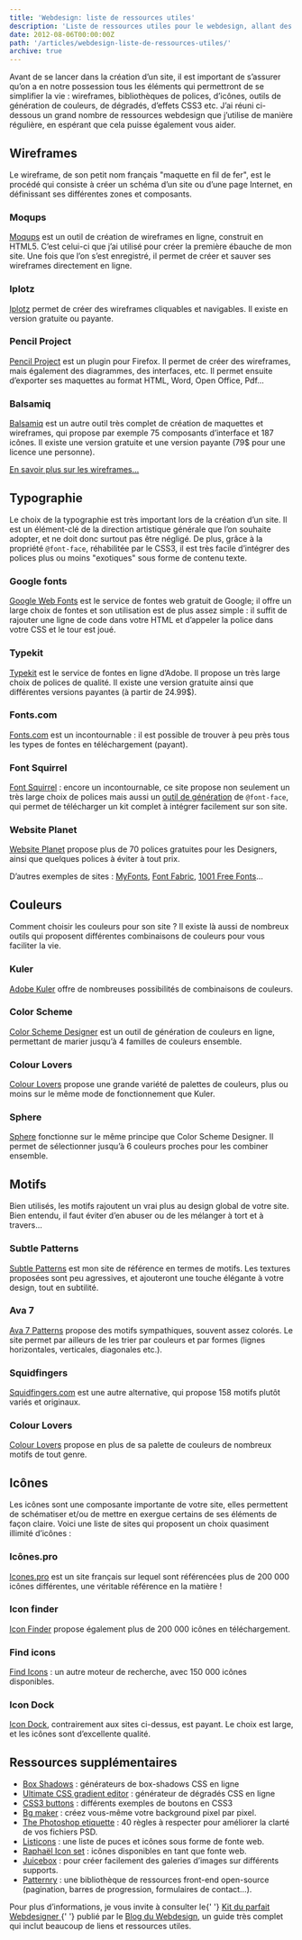 ```yaml
---
title: 'Webdesign: liste de ressources utiles'
description: 'Liste de ressources utiles pour le webdesign, allant des wireframes aux couleurs, polices etc.'
date: 2012-08-06T00:00:00Z
path: '/articles/webdesign-liste-de-ressources-utiles/'
archive: true
---
```


Avant de se lancer dans la création d’un site, il est important de s’assurer qu’on a en notre possession tous les éléments qui permettront de se simplifier la vie : wireframes, bibliothèques de polices, d’icônes, outils de génération de couleurs, de dégradés, d’effets CSS3 etc. J’ai réuni ci-dessous un grand nombre de ressources webdesign que j’utilise de manière régulière, en espérant que cela puisse également vous aider.

## Wireframes

Le wireframe, de son petit nom français "maquette en fil de fer", est le procédé qui consiste à créer un schéma d’un site ou d’une page Internet, en définissant ses différentes zones et composants.

### Moqups

[Moqups](https://moqups.com/#!/) est un outil de création de wireframes en ligne, construit en HTML5. C’est celui-ci que j’ai utilisé pour créer la première ébauche de mon site. Une fois que l’on s’est enregistré, il permet de créer et sauver ses wireframes directement en ligne.

### Iplotz

[Iplotz](http://iplotz.com/) permet de créer des wireframes cliquables et navigables. Il existe en version gratuite ou payante.

### Pencil Project

[Pencil Project](http://pencil.evolus.vn/en-US/Home.aspx) est un plugin pour Firefox. Il permet de créer des wireframes, mais également des diagrammes, des interfaces, etc. Il permet ensuite d’exporter ses maquettes au format HTML, Word, Open Office, Pdf…

### Balsamiq

[Balsamiq](http://www.balsamiq.com/products/mockups) est un autre outil très complet de création de maquettes et wireframes, qui propose par exemple 75 composants d’interface et 187 icônes. Il existe une version gratuite et une version payante (79\$ pour une licence une personne).

[En savoir plus sur les wireframes…](http://www.smashingmagazine.com/2009/09/01/35-excellent-wireframing-resources/)

## Typographie

Le choix de la typographie est très important lors de la création d’un site. Il est un élément-clé de la direction artistique générale que l’on souhaite adopter, et ne doit donc surtout pas être négligé. De plus, grâce à la propriété `@font-face`, réhabilitée par le CSS3, il est très facile d’intégrer des polices plus ou moins "exotiques" sous forme de contenu texte.

### Google fonts

[Google Web Fonts](http://www.google.com/webfonts/#HomePlace:home) est le service de fontes web gratuit de Google; il offre un large choix de fontes et son utilisation est de plus assez simple : il suffit de rajouter une ligne de code dans votre HTML et d’appeler la police dans votre CSS et le tour est joué.

### Typekit

[Typekit](https://typekit.com/) est le service de fontes en ligne d’Adobe. Il propose un très large choix de polices de qualité. Il existe une version gratuite ainsi que différentes versions payantes (à partir de 24.99\$).

### Fonts.com

[Fonts.com](http://www.fonts.com/) est un incontournable : il est possible de trouver à peu près tous les types de fontes en téléchargement (payant).

### Font Squirrel

[Font Squirrel](http://www.fontsquirrel.com/) : encore un incontournable, ce site propose non seulement un très large choix de polices mais aussi un [outil de génération](http://www.fontsquirrel.com/fontface/generator) de `@font-face`, qui permet de télécharger un kit complet à intégrer facilement sur son site.

### Website Planet

[Website Planet](https://www.websiteplanet.com/blog/best-free-fonts/) propose plus de 70 polices gratuites pour les Designers, ainsi que quelques polices à éviter à tout prix.

D’autres exemples de sites : [MyFonts](http://www.myfonts.com/), [Font Fabric](http://fontfabric.com/), [1001 Free Fonts](http://www.1001freefonts.com/)…

## Couleurs

Comment choisir les couleurs pour son site ? Il existe là aussi de nombreux outils qui proposent différentes combinaisons de couleurs pour vous faciliter la vie.

### Kuler

[Adobe Kuler](http://kuler.adobe.com) offre de nombreuses possibilités de combinaisons de couleurs.

### Color Scheme

[Color Scheme Designer](http://colorschemedesigner.com/) est un outil de génération de couleurs en ligne, permettant de marier jusqu’à 4 familles de couleurs ensemble.

### Colour Lovers

[Colour Lovers](http://www.colourlovers.com/palettes) propose une grande variété de palettes de couleurs, plus ou moins sur le même mode de fonctionnement que Kuler.

### Sphere

[Sphere](http://mudcu.be/sphere/) fonctionne sur le même principe que Color Scheme Designer. Il permet de sélectionner jusqu’à 6 couleurs proches pour les combiner ensemble.

## Motifs

Bien utilisés, les motifs rajoutent un vrai plus au design global de votre site. Bien entendu, il faut éviter d’en abuser ou de les mélanger à tort et à travers…

### Subtle Patterns

[Subtle Patterns](http://subtlepatterns.com/) est mon site de référence en termes de motifs. Les textures proposées sont peu agressives, et ajouteront une touche élégante à votre design, tout en subtilité.

### Ava 7

[Ava 7 Patterns](http://patterns.ava7.com/) propose des motifs sympathiques, souvent assez colorés. Le site permet par ailleurs de les trier par couleurs et par formes (lignes horizontales, verticales, diagonales etc.).

### Squidfingers

[Squidfingers.com](http://www.squidfingers.com/patterns/) est une autre alternative, qui propose 158 motifs plutôt variés et originaux.

### Colour Lovers

[Colour Lovers](http://www.colourlovers.com/patterns/new) propose en plus de sa palette de couleurs de nombreux motifs de tout genre.

## Icônes

Les icônes sont une composante importante de votre site, elles permettent de schématiser et/ou de mettre en exergue certains de ses éléments de façon claire. Voici une liste de sites qui proposent un choix quasiment illimité d’icônes :

### Icônes.pro

[Icones.pro](http://icones.pro/) est un site français sur lequel sont référencées plus de 200 000 icônes différentes, une véritable référence en la matière !

### Icon finder

[Icon Finder](http://www.iconfinder.com/) propose également plus de 200 000 icônes en téléchargement.

### Find icons

[Find Icons](http://findicons.com/) : un autre moteur de recherche, avec 150 000 icônes disponibles.

### Icon Dock

[Icon Dock](http://icondock.com), contrairement aux sites ci-dessus, est payant. Le choix est large, et les icônes sont d’excellente qualité.

## Ressources supplémentaires

- [Box Shadows](http://www.westciv.com/tools/boxshadows/index.html) : générateurs de box-shadows CSS en ligne
- [Ultimate CSS gradient editor](http://www.colorzilla.com/gradient-editor/) : générateur de dégradés CSS en ligne
- [CSS3 buttons](http://hellohappy.org/css3-buttons/) : différents exemples de boutons en CSS3
- [Bg maker](http://bgmaker.ventdaval.com/) : créez vous-même votre background pixel par pixel.
- [The Photoshop etiquette](http://photoshopetiquette.com/) : 40 règles à respecter pour améliorer la clarté de vos fichiers PSD.
- [Listicons](http://medialoot.com/item/listicons-arrows-bullets-webfont/) : une liste de puces et icônes sous forme de fonte web.
- [Raphaël Icon set](http://icons.marekventur.de/) : icônes disponibles en tant que fonte web.
- [Juicebox](http://www.juicebox.net/) : pour créer facilement des galeries d’images sur différents supports.
- [Patternry](http://patternry.com/patterns/) : une bibliothèque de ressources front-end open-source (pagination, barres de progression, formulaires de contact…).

<p class="info">
  Pour plus d’informations, je vous invite à consulter le{' '}
  <a href="http://www.blogduwebdesign.com/webdesign/le-kit-du-webdesigner-1/69">
    Kit du parfait Webdesigner
  </a>{' '}
  publié par le <a href="http://www.blogduwebdesign.com">Blog du Webdesign</a>,
  un guide très complet qui inclut beaucoup de liens et ressources utiles.
</p>
